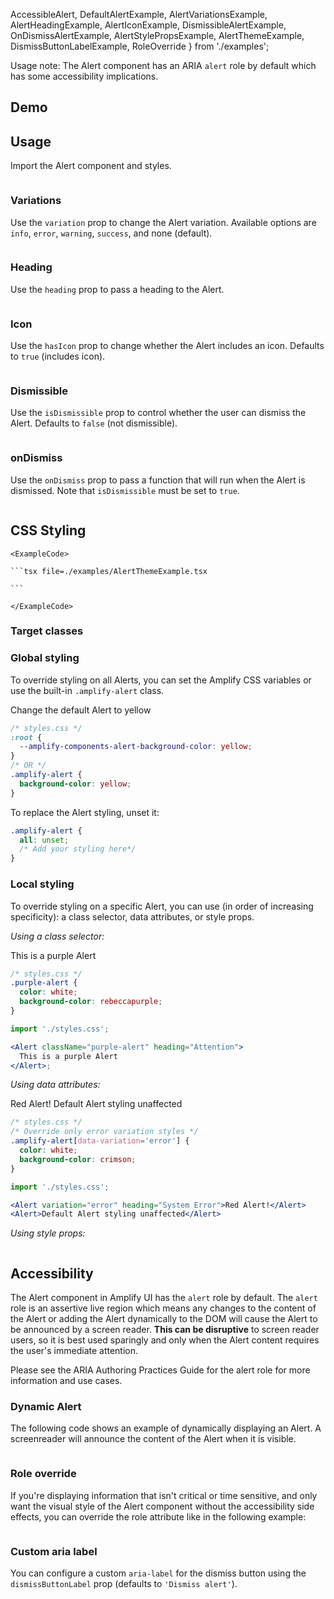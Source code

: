   AccessibleAlert,
  DefaultAlertExample,
  AlertVariationsExample,
  AlertHeadingExample,
  AlertIconExample,
  DismissibleAlertExample,
  OnDismissAlertExample,
  AlertStylePropsExample,
  AlertThemeExample,
  DismissButtonLabelExample,
  RoleOverride
} from './examples';

<Badge variation="info">Usage note:</Badge> The Alert component has an ARIA `alert` role by default which has some <Link href="#accessibility">accessibility implications</Link>. 

## Demo

<AlertDemo />

## Usage

Import the Alert component and styles.

<Example>
  <View>
    <DefaultAlertExample />
  </View>
  
  <ExampleCode>

```jsx file=./examples/DefaultAlertExample.tsx

```

  </ExampleCode>
</Example>

### Variations

Use the `variation` prop to change the Alert variation. Available options are `info`, `error`, `warning`, `success`, and none (default).

<Example>
  <View>
    <AlertVariationsExample />
  </View>
  
  <ExampleCode>

```jsx file=./examples/AlertVariationsExample.tsx

```

  </ExampleCode>
</Example>

### Heading

Use the `heading` prop to pass a heading to the Alert.

<Example>
  <View>
    <AlertHeadingExample />
  </View>
  
  <ExampleCode>

```jsx file=./examples/AlertHeadingExample.tsx

```

  </ExampleCode>
</Example>

### Icon

Use the `hasIcon` prop to change whether the Alert includes an icon. Defaults to `true` (includes icon). 

<Example>
  <View>
    <AlertIconExample />
  </View>
  
  <ExampleCode>

```jsx file=./examples/AlertIconExample.tsx

```

  </ExampleCode>
</Example>

### Dismissible

Use the `isDismissible` prop to control whether the user can dismiss the Alert. Defaults to `false` (not dismissible).

<Example>
  <View>
    <DismissibleAlertExample />
  </View>
  
  <ExampleCode>

```jsx file=./examples/DismissibleAlertExample.tsx

```

  </ExampleCode>
</Example>

### onDismiss

Use the `onDismiss` prop to pass a function that will run when the Alert is dismissed. Note that `isDismissible` must be set to `true`.

<Example>
  <View>
    <OnDismissAlertExample />
  </View>
  
  <ExampleCode>

```jsx file=./examples/OnDismissAlertExample.tsx

```

  </ExampleCode>
</Example>

## CSS Styling

<ThemeExample component="Alert">
  <Example>
    <AlertThemeExample />
    
    <ExampleCode>

    ```tsx file=./examples/AlertThemeExample.tsx

    ```

    </ExampleCode>
  </Example>
</ThemeExample>

### Target classes

<ComponentStyleDisplay componentName="Alert" />

### Global styling

To override styling on all Alerts, you can set the Amplify CSS variables or use the built-in `.amplify-alert` class.

<Example>
  <View>
    <Alert backgroundColor="yellow">Change the default Alert to yellow</Alert>
  </View>
  
  <ExampleCode>

```css
/* styles.css */
:root {
  --amplify-components-alert-background-color: yellow;
}
/* OR */
.amplify-alert {
  background-color: yellow;
}
```

  </ExampleCode>
</Example>

To replace the Alert styling, unset it:

<ExampleCode>

```css
.amplify-alert {
  all: unset;
  /* Add your styling here*/
}
```

</ExampleCode>

### Local styling

To override styling on a specific Alert, you can use (in order of increasing specificity): a class selector, data attributes, or style props.

_Using a class selector:_

<Example>
  <Alert className="purple-alert" heading="Attention">
    This is a purple Alert
  </Alert>
  
  
  <ExampleCode>

```css
/* styles.css */
.purple-alert {
  color: white;
  background-color: rebeccapurple;
}
```

  </ExampleCode>
  <ExampleCode>

```jsx
import './styles.css';

<Alert className="purple-alert" heading="Attention">
  This is a purple Alert
</Alert>;
```

  </ExampleCode>
</Example>

_Using data attributes:_

<Example>
  <Flex direction="column" gap="1rem">
    <Alert
      variation="error"
      color="white"
      backgroundColor="crimson"
      heading="System Error"
    >
      Red Alert!
    </Alert>
    <Alert>Default Alert styling unaffected</Alert>
  </Flex>
  
  <ExampleCode>

```css
/* styles.css */
/* Override only error variation styles */
.amplify-alert[data-variation='error'] {
  color: white;
  background-color: crimson;
}
```

  </ExampleCode>
  <ExampleCode>

```jsx
import './styles.css';

<Alert variation="error" heading="System Error">Red Alert!</Alert>
<Alert>Default Alert styling unaffected</Alert>
```

  </ExampleCode>
</Example>

_Using style props:_

<Example>
  <AlertStylePropsExample />
  
  <ExampleCode>

```jsx file=./examples/AlertStylePropsExample.tsx

```

  </ExampleCode>
</Example>

## Accessibility

The Alert component in Amplify UI has the `alert` role by default.  The `alert` role is an assertive live region which means any changes to the content of the Alert or adding the Alert dynamically to the DOM will cause the Alert to be announced by a screen reader. **This can be disruptive** to screen reader users, so it is best used sparingly and only when the Alert content requires the user's immediate attention.

Please see the <Link isExternal={true} href="https://www.w3.org/WAI/ARIA/apg/example-index/alert/alert.html">ARIA Authoring Practices Guide for the alert role</Link> for more information and use cases.

### Dynamic Alert

The following code shows an example of dynamically displaying an Alert. A screenreader will announce the content of the Alert when it is visible.

<Example>
  <AccessibleAlert />
  
  <ExampleCode>

```jsx file=./examples/AccessibleAlert.tsx

```

  </ExampleCode>
</Example>

### Role override

If you're displaying information that isn't critical or time sensitive, and only want the visual style of the Alert component without the accessibility side effects, you can override the role attribute like in the following example:

<Example>
  <RoleOverride />
  
  <ExampleCode>

```jsx file=./examples/RoleOverride.tsx

```

  </ExampleCode>
</Example>


### Custom aria label

You can configure a custom `aria-label` for the dismiss button using the `dismissButtonLabel` prop (defaults to `'Dismiss alert'`).

<Example>
  <DismissButtonLabelExample />
  
  <ExampleCode>

```jsx file=./examples/DismissButtonLabelExample.tsx

```

  </ExampleCode>
</Example>
